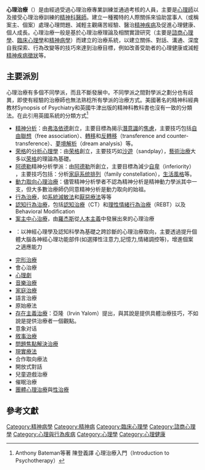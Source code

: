 {{不是|心理咨詢}}
{{medical}}{{醫學}}{{psychology}}
'''心理治療'''（{{lang-en|Psychotherapy}}）是由經過受過心理治療專業訓練並通過考核的人員，主要是[[心理師|心理師]]以及接受心理治療訓練的[[精神科醫師|精神科醫師]]。建立一種獨特的人際關係來協助當事人（或稱案主、個案）處理心理問題、減輕主觀痛苦經驗、醫治[[精神疾病|精神疾病]]及促進心理健康、個人成長。心理治療一般是基於心理治療理論及相關實證研究（主要是[[諮商心理學|諮商心理學]]、[[臨床心理學|臨床心理學]]和[[精神病學|精神病學]]）而建立的治療系統，以建立關係、對話、溝通、深度自我探索、行為改變等的技巧來達到治療目標，例如改善受助者的心理健康或減輕[[精神疾病|精神疾病]][[徵狀|徵狀]]等。
== 主要派別 ==

心理治療有多個不同學派，而且不斷發展中。不同學派之間對學派之劃分也有歧異，即使有經驗的治療師也無法熟稔所有學派的治療方式。美國著名的精神科經典教材Synopsis of Psychiatry和英國牛津出版的精神科教科書也沒有一致的分類法。在此引用英國系統的分類方式<ref> Anthony Bateman等著 陳登義譯 心理治療入門（Introduction to Psychotherapy）</ref>

* [[精神分析|精神分析]]：由[[弗洛依德|弗洛依德]]創立，主要目標為揭示[[潛意識|潛意識]]的[[焦慮|焦慮]]，主要技巧包括[[自由聯想|自由聯想]]（free association）、[[轉移|轉移]]和[[反轉移|反轉移]]（transference and counter-transference）、[[夢境解析|夢境解析]]（dream analysis）等。
* [[荣格|荣格]]的[[分析心理學|分析心理學]]：由[[荣格|荣格]]創立，主要技巧如[[沙遊|沙遊]]（sandplay），[[藝術治療|藝術治療]]大多以[[荣格|荣格]]的理論為基礎。
* [[阿尔弗雷德·阿德勒|阿德勒]]精神分析學派：由[[阿德勒|阿德勒]]所創立，主要目標為減少[[自卑|自卑]]（inferiority） ，主要技巧包括：分析[[家庭系统排列|家庭系统排列]]（family constellation），[[生活風格|生活風格]]等。
* [[動力取向心理治療|動力取向心理治療]]：儘管精神分析學者不認為精神分析是精神動力學派其中一支，但大多數治療師仍同意精神分析是動力取向的始祖。
* [[行為治療|行為治療]]，如[[系統減敏法|系統減敏法]]和[[厭惡療法|厭惡療法]]等等
* [[認知行為治療|認知行為治療]]，包括[[認知治療|認知治療]]（CT）和[[理性情緒行為治療|理性情緒行為治療]]（REBT）以及Behavioral Modification
* [[個人中心治療|案主中心治療]]，由[[羅杰斯|羅杰斯]]從[[人本主義|人本主義]]中發展出來的心理治療
* {{le|神經心理治療|Neuropsychotherapy}}：以神經心理學及認知科學為基礎之跨診斷的心理治療取向，主要透過提升個體大腦各神經心理功能部件(如選擇性注意力,記憶力,情緒調控等)，增進個案之適應能力
* [[完形治療|完形治療]]
* 會心治療
* [[心理劇|心理劇]]
* [[音樂治療|音樂治療]]
* [[家庭治療|家庭治療]]
* 語言治療
* 原始療法
* [[存在主義治療|存在主義治療]]：亞隆（Irvin Yalom）提出，與其說是提供具體治療技巧，不如說是提供治療者一個觀點。
* 意象对话
* [[敘事治療|敘事治療]]
* [[問題焦點解決治療|問題焦點解決治療]]
* [[現實療法|現實療法]]
* 合作取向療法
* 開放式對話
* 兒童遊戲治療
* 催眠治療
* [[團體心理治療|團體心理治療]]與[[性治療|性治療]]

== 參考文獻 ==
<div class="references-small">
<references />
</div>

{{Psychotherapy}}
{{Mood disorders}}
{{Authority control}}

[[Category:精神病學|Category:精神病學]]
[[Category:精神病|Category:精神病]]
[[Category:臨床心理學|Category:臨床心理學]]
[[Category:諮商心理學|Category:諮商心理學]]
[[Category:心理與行為疾病|Category:心理與行為疾病]]
[[Category:心理學|Category:心理學]]
[[Category:心理健康|Category:心理健康]]